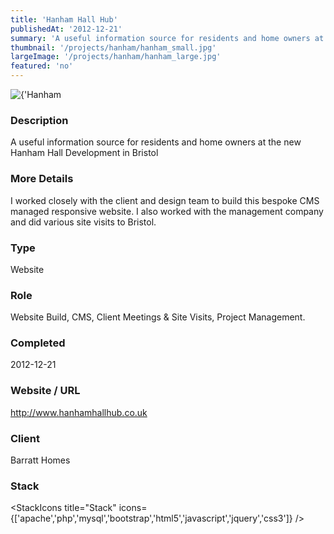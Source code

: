 ```yaml
---
title: 'Hanham Hall Hub'
publishedAt: '2012-12-21'
summary: 'A useful information source for residents and home owners at the new Hanham Hall Development in Bristol'
thumbnail: '/projects/hanham/hanham_small.jpg'
largeImage: '/projects/hanham/hanham_large.jpg'
featured: 'no'
---
```


<div className="relative w-full h-[400px] sm:h-[600px] md:h-[760px] lg:h-[920px]">
  <Image
    alt={'Hanham Hall Hub'}
    src={'/projects/hanham/hanham.jpg'}
    sizes="(max-width: 640px) 100%, 100%"
    fill={true}
    priority
    style={{
      objectFit: 'contain'
    }}
  />
</div>

### Description

A useful information source for residents and home owners at the new Hanham Hall Development in Bristol

### More Details

I worked closely with the client and design team to build this bespoke CMS managed responsive website. I also worked with the management company and did various site visits to Bristol.

### Type

Website

### Role

Website Build, CMS, Client Meetings & Site Visits, Project Management.

### Completed
2012-12-21

### Website / URL
http://www.hanhamhallhub.co.uk

### Client
Barratt Homes

### Stack

<StackIcons
  title="Stack"
  icons={['apache','php','mysql','bootstrap','html5','javascript','jquery','css3']}
  />
